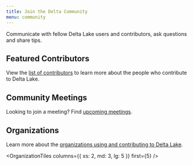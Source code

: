```yaml
---
title: Join the Delta Community
menu: community
---
```


Communicate with fellow Delta Lake users and contributors, ask questions and share tips.

<SocialTiles />

## Featured Contributors

View the [list of contributors](/community/contributors) to learn more about the people who contribute to Delta Lake.

## Community Meetings

Looking to join a meeting? Find [upcoming meetings](/community/meetings).

<JsonCardDataList data="meetings" first={3} />

## Organizations

Learn more about the [organizations using and contributing to Delta Lake](/community/organizations).

<OrganizationTiles columns={{ xs: 2, md: 3, lg: 5 }} first={5} />
